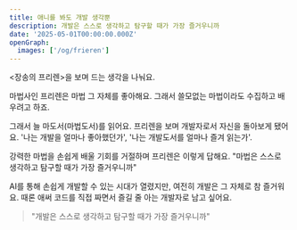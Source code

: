```yaml
---
title: 애니를 봐도 개발 생각뿐
description: 개발은 스스로 생각하고 탐구할 때가 가장 즐거우니까
date: '2025-05-01T00:00:00.000Z'
openGraph:
  images: ['/og/frieren']
---
```



\<장송의 프리렌\>을 보며 드는 생각을 나눠요.


마법사인 프리렌은 마법 그 자체를 좋아해요. 그래서 쓸모없는 마법이라도 수집하고 배우려고 하죠. 


그래서 늘 마도서(마법도서)를 읽어요. 프리렌을 보며 개발자로서 자신을 돌아보게 됐어요. '나는 개발을 얼마나 좋아했던가', '나는 개발도서를 얼마나 즐겨 읽는가'.


강력한 마법을 손쉽게 배울 기회를 거절하며 프리렌은 이렇게 답해요. "마법은 스스로 생각하고 탐구할 때가 가장 즐거우니까"


AI를 통해 손쉽게 개발할 수 있는 시대가 열렸지만, 여전히 개발은 그 자체로 참 즐거워요. 때론 애써 코드를 직접 짜면서 즐길 줄 아는 개발자로 남고 싶어요.


> "개발은 스스로 생각하고 탐구할 때가 가장 즐거우니까"
